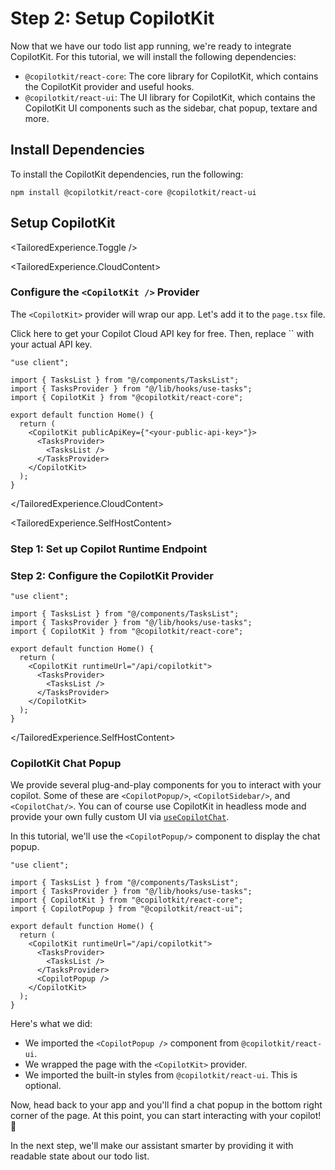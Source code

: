 
# Step 2: Setup CopilotKit

Now that we have our todo list app running, we're ready to integrate CopilotKit. For this tutorial, we will install the following dependencies:

- `@copilotkit/react-core`: The core library for CopilotKit, which contains the CopilotKit provider and useful hooks.
- `@copilotkit/react-ui`: The UI library for CopilotKit, which contains the CopilotKit UI components such as the sidebar, chat popup, textare and more.

## Install Dependencies

To install the CopilotKit dependencies, run the following:

```shell npm2yarn
npm install @copilotkit/react-core @copilotkit/react-ui
```

## Setup CopilotKit

<TailoredExperience.Toggle />

<TailoredExperience.CloudContent>

### Configure the `<CopilotKit />` Provider

The `<CopilotKit>` provider will wrap our app. Let's add it to the `page.tsx` file.

  <Callout type="info">
    <LinkToCopilotCloud>Click here to get your Copilot Cloud API key for free</LinkToCopilotCloud>. Then, replace `<your-public-api-key>` with your actual API key.
  </Callout>

```tsx filename="app/page.tsx" showLineNumbers {5,9,13}
"use client";

import { TasksList } from "@/components/TasksList";
import { TasksProvider } from "@/lib/hooks/use-tasks";
import { CopilotKit } from "@copilotkit/react-core";

export default function Home() {
  return (
    <CopilotKit publicApiKey={"<your-public-api-key>"}>
      <TasksProvider>
        <TasksList />
      </TasksProvider>
    </CopilotKit>
  );
}
```

</TailoredExperience.CloudContent>

<TailoredExperience.SelfHostContent>
  ### Step 1: Set up Copilot Runtime Endpoint

<SelfHostingCopilotRuntimeCreateEndpoint />

### Step 2: Configure the CopilotKit Provider

```tsx filename="app/page.tsx" showLineNumbers {5,9,13}
"use client";

import { TasksList } from "@/components/TasksList";
import { TasksProvider } from "@/lib/hooks/use-tasks";
import { CopilotKit } from "@copilotkit/react-core";

export default function Home() {
  return (
    <CopilotKit runtimeUrl="/api/copilotkit">
      <TasksProvider>
        <TasksList />
      </TasksProvider>
    </CopilotKit>
  );
}
```

</TailoredExperience.SelfHostContent>

### CopilotKit Chat Popup

We provide several plug-and-play components for you to interact with your copilot. Some of these are `<CopilotPopup/>`, `<CopilotSidebar/>`, and `<CopilotChat/>`. You can of course use CopilotKit in headless mode and provide your own fully custom UI via [`useCopilotChat`](/reference/hooks/useCopilotChat).

In this tutorial, we'll use the `<CopilotPopup/>` component to display the chat popup.

```tsx filename="app/page.tsx" showLineNumbers {6-7,15}
"use client";

import { TasksList } from "@/components/TasksList";
import { TasksProvider } from "@/lib/hooks/use-tasks";
import { CopilotKit } from "@copilotkit/react-core";
import { CopilotPopup } from "@copilotkit/react-ui";

export default function Home() {
  return (
    <CopilotKit runtimeUrl="/api/copilotkit">
      <TasksProvider>
        <TasksList />
      </TasksProvider>
      <CopilotPopup />
    </CopilotKit>
  );
}
```

Here's what we did:

- We imported the `<CopilotPopup />` component from `@copilotkit/react-ui`.
- We wrapped the page with the `<CopilotKit>` provider.
- We imported the built-in styles from `@copilotkit/react-ui`. This is optional.

Now, head back to your app and you'll find a chat popup in the bottom right corner of the page. At this point, you can start interacting with your copilot! 🎉

In the next step, we'll make our assistant smarter by providing it with readable state about our todo list.
